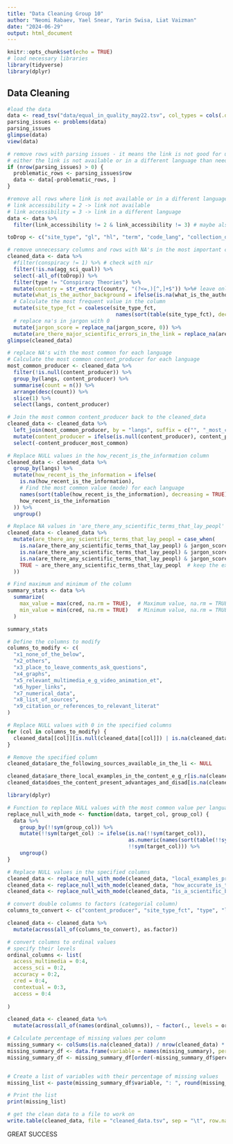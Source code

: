 ---
title: "Data Cleaning Group 10"
author: "Neomi Rabaev, Yael Snear, Yarin Swisa, Liat Vaizman"
date: "2024-06-29"
output: html_document
---

```{r setup, include=FALSE}
knitr::opts_chunk$set(echo = TRUE)
# load necessary libraries
library(tidyverse)
library(dplyr)
```

## Data Cleaning

```{r eval=TRUE}
#load the data
data <- read_tsv("data/equal_in_quality_may22.tsv", col_types = cols(.default = col_guess()))
parsing_issues <- problems(data)
parsing_issues
glimpse(data)
view(data)
```
```{r}
# remove rows with parsing issues - it means the link is not good for us
# either the link is not available or in a different language than neede
if (nrow(parsing_issues) > 0) {
  problematic_rows <- parsing_issues$row
  data <- data[-problematic_rows, ]
}
```


```{r}
#remove all rows where link is not available or in a different language (regardless of the parsing issues)
# link accessibility = 2 -> link not available
# link accessibility = 3 -> link in a different language
data <- data %>%
  filter(link_accessibility != 2 & link_accessibility != 3) # maybe also delete 4?
```


```{r}
toDrop <- c("site_type", "gl", "hl", "term", "code_lang", "collection_date", "link", "domain", "top_level_domain", "coding_completion_date", "does_the_content_reject_or_reinforce_the_disc", "is_malicious_meaning_is_alluded_to_in_the_tex", "do_claims_contradict_accepted_scientific_expl", "are_specific_groups_in_society_pharma_jews_mu", "is_there_reference_to_everyday_life", "langs_country", "lang_short", "lang_uniq", "content_producer_fct", "site_type_collapsed", "if_you_answered_no_to_the_previous_question_y")

# remove unnecessary columns and rows with NA's in the most important column
cleaned_data <- data %>%
  #filter(conspiracy != 1) %>% # check with nir 
  filter(!is.na(agg_sci_qual)) %>%
  select(-all_of(toDrop)) %>%
  filter(type != "Conspiracy Theories") %>%
  mutate(country = str_extract(country, "(?<=,)[^,]+$")) %>%# leave only the name of the country
  mutate(what_is_the_author_background = ifelse(is.na(what_is_the_author_background), 1, what_is_the_author_background))%>%
  # Calculate the most frequent value in the column
  mutate(site_type_fct = coalesce(site_type_fct, 
                                   names(sort(table(site_type_fct), decreasing = TRUE))[1])) %>%
  # replace na's in jargon with 0
  mutate(jargon_score = replace_na(jargon_score, 0)) %>%
  mutate(are_there_major_scientific_errors_in_the_link = replace_na(are_there_major_scientific_errors_in_the_link, 0))
glimpse(cleaned_data)
```

```{r}
# replace NA's with the most common for each language
# Calculate the most common content_producer for each language
most_common_producer <- cleaned_data %>%
  filter(!is.null(content_producer)) %>%
  group_by(langs, content_producer) %>%
  summarise(count = n()) %>%
  arrange(desc(count)) %>%
  slice(1) %>%
  select(langs, content_producer)

# Join the most common content_producer back to the cleaned_data
cleaned_data <- cleaned_data %>%
  left_join(most_common_producer, by = "langs", suffix = c("", "_most_common")) %>%
  mutate(content_producer = ifelse(is.null(content_producer), content_producer_most_common, content_producer)) %>%
  select(-content_producer_most_common)
```
```{r}
# Replace NULL values in the how_recent_is_the_information column
cleaned_data <- cleaned_data %>%
  group_by(langs) %>%
  mutate(how_recent_is_the_information = ifelse(
    is.na(how_recent_is_the_information),
    # Find the most common value (mode) for each language
    names(sort(table(how_recent_is_the_information), decreasing = TRUE))[1],
    how_recent_is_the_information
  )) %>%
  ungroup()

```


```{r}
# Replace NA values in 'are_there_any_scientific_terms_that_lay_peopl' based on 'jargon_score'
cleaned_data <- cleaned_data %>%
  mutate(are_there_any_scientific_terms_that_lay_peopl = case_when(
    is.na(are_there_any_scientific_terms_that_lay_peopl) & jargon_score == 0 ~ 0,
    is.na(are_there_any_scientific_terms_that_lay_peopl) & jargon_score == 1 ~ 2,
    is.na(are_there_any_scientific_terms_that_lay_peopl) & jargon_score != 0 & jargon_score != 1 ~ 1,
    TRUE ~ are_there_any_scientific_terms_that_lay_peopl  # keep the existing values if not NA
  ))
```
```{r}
# Find maximum and minimum of the column
summary_stats <- data %>%
  summarize(
    max_value = max(cred, na.rm = TRUE),  # Maximum value, na.rm = TRUE ignores NA values
    min_value = min(cred, na.rm = TRUE)   # Minimum value, na.rm = TRUE ignores NA values
  )

summary_stats
```
```{r}
# Define the columns to modify
columns_to_modify <- c(
  "x1_none_of_the_below",
  "x2_others",
  "x3_place_to_leave_comments_ask_questions",
  "x4_graphs",
  "x5_relevant_multimedia_e_g_video_animation_et",
  "x6_hyper_links",
  "x7_numerical_data",
  "x8_list_of_sources",
  "x9_citation_or_references_to_relevant_literat"
)

# Replace NULL values with 0 in the specified columns
for (col in columns_to_modify) {
  cleaned_data[[col]][is.null(cleaned_data[[col]]) | is.na(cleaned_data[[col]])] <- 0
}

# Remove the specified column
cleaned_data$are_the_following_sources_available_in_the_li <- NULL

```
```{r}
cleaned_data$are_there_local_examples_in_the_content_e_g_r[is.na(cleaned_data$are_there_local_examples_in_the_content_e_g_r)] <- 0
cleaned_data$does_the_content_present_advantages_and_disad[is.na(cleaned_data$does_the_content_present_advantages_and_disad)] <- 0
```

```{r}
library(dplyr)

# Function to replace NULL values with the most common value per language
replace_null_with_mode <- function(data, target_col, group_col) {
  data %>%
    group_by(!!sym(group_col)) %>%
    mutate(!!sym(target_col) := ifelse(is.na(!!sym(target_col)),
                                       as.numeric(names(sort(table(!!sym(target_col)), decreasing = TRUE)[1])),
                                       !!sym(target_col))) %>%
    ungroup()
}

# Replace NULL values in the specified columns
cleaned_data <- replace_null_with_mode(cleaned_data, "local_examples_prop", "langs")
cleaned_data <- replace_null_with_mode(cleaned_data, "how_accurate_is_the_scientific_content_presen", "langs")
cleaned_data <- replace_null_with_mode(cleaned_data, "is_a_scientific_background_high_school_or_abo", "langs")
```



```{r}
# convert double columns to factors (categorial column)
columns_to_convert <- c("content_producer", "site_type_fct", "type", "link_type", "link_accessibility", "jargon_score", "are_there_local_examples_in_the_content_e_g_r", "does_the_content_present_advantages_and_disad")

cleaned_data <- cleaned_data %>%
  mutate(across(all_of(columns_to_convert), as.factor))
```




```{r}
# convert columns to ordinal values
# specify their levels
ordinal_columns <- list(
  access_multimedia = 0:4,
  access_sci = 0:2,
  accuracy = 0:2,
  cred = 0:4,
  contextual = 0:3,
  access = 0:4
  
)

cleaned_data <- cleaned_data %>%
  mutate(across(all_of(names(ordinal_columns)), ~ factor(., levels = ordinal_columns[[as.character(cur_column())]])))
```


```{r}

# Calculate percentage of missing values per column
missing_summary <- colSums(is.na(cleaned_data)) / nrow(cleaned_data) * 100
missing_summary_df <- data.frame(variable = names(missing_summary), percent_missing = missing_summary)
missing_summary_df <- missing_summary_df[order(-missing_summary_df$percent_missing), ]


# Create a list of variables with their percentage of missing values
missing_list <- paste(missing_summary_df$variable, ": ", round(missing_summary_df$percent_missing, 2), "%", sep = "")

# Print the list
print(missing_list)

```
```{r}
# get the clean data to a file to work on
write.table(cleaned_data, file = "cleaned_data.tsv", sep = "\t", row.names = FALSE, quote = FALSE)
```

GREAT SUCCESS